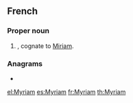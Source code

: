 ==French==

===Proper noun===
{{fr-proper noun}}

# {{given name|female|lang=fr}}, cognate to [[Miriam]].

===Anagrams===
* {{l|fr|Miryam}}

[[el:Myriam]]
[[es:Myriam]]
[[fr:Myriam]]
[[th:Myriam]]